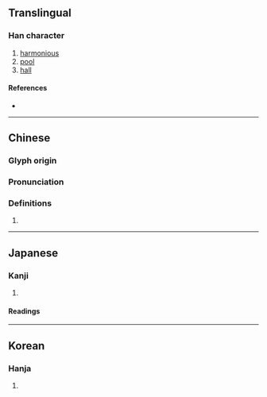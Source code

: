 {{character info/new}}
==Translingual==

===Han character===
{{Han char|rn=53|rad=广|as=18|sn=21|four=00214|canj=IVUG|ids=⿸广雝}}

# [[harmonious]]
# [[pool]]
# [[hall]]

====References====
* {{Han ref|kx=0352.190|dkj=09554|dj=0666.020|hdz=20909.010|uh=5EF1|ud=24305|bh=F5CB|bd=62923}}

----

==Chinese==
{{zh-forms}}

===Glyph origin===
{{Han etym}}

===Pronunciation===
{{zh-pron
|m=yōng
|c=jung1
|mc=y
|oc=y
|cat=
}}

===Definitions===
{{zh-hanzi}}

# {{rfdef|zh}}

----

==Japanese==

===Kanji===
{{ja-kanji|grade=|rs=广18}}

# {{defn|lang=ja|sort=广18}}

====Readings====
{{ja-readings
|on=よう
|kun=やわらぐ
}}

----

==Korean==

===Hanja===
{{ko-hanja|hangeul=옹|rv=ong|mr=ong|y=ong}}

# {{defn|lang=ko|sort=广18}}